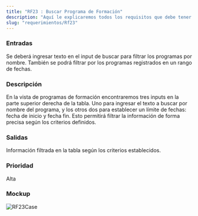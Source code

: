```yaml
---
title: "RF23 : Buscar Programa de Formación"
description: "Aquí le explicaremos todos los requisitos que debe tener para poder usar nuestro software."
slug: "requerimientos/Rf23"
---
```



<h3>Entradas</h3>
Se deberá ingresar texto en el input de buscar para filtrar los programas por nombre.
También se podrá filtrar por los programas registrados en un rango de fechas.

<h3>Descripción</h3>
En la vista de programas de formación encontraremos tres inputs en la parte superior
derecha de la tabla. Uno para ingresar el texto a buscar por nombre del programa,
y los otros dos para establecer un límite de fechas: fecha de inicio y fecha fin.
Esto permitirá filtrar la información de forma precisa según los criterios definidos.

<h3>Salidas</h3>
Información filtrada en la tabla según los criterios establecidos.

<h3>Prioridad</h3>
Alta

<h3>Mockup</h3>
<Image src={RF23Case} alt="RF23Case" width={3148} height={2270} />
